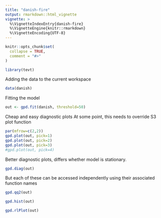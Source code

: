 ```yaml
---
title: "danish-fire"
output: rmarkdown::html_vignette
vignette: >
  %\VignetteIndexEntry{danish-fire}
  %\VignetteEngine{knitr::rmarkdown}
  %\VignetteEncoding{UTF-8}
---
```


```r
knitr::opts_chunk$set(
  collapse = TRUE,
  comment = "#>"
)
```

```r
library(tevt)
```

Adding the data to the current workspace
```r
data(danish)
```

Fitting the model
```r
out <- gpd.fit(danish, threshold=50)
```

Cheap and easy diagnostic plots 
At some point, this needs to override S3 plot function
```r
par(mfrow=c(2,2))
gpd.plot(out, pick=1)
gpd.plot(out, pick=2)
gpd.plot(out, pick=3)
#gpd.plot(out, pick=4)
```
Better diagnostic plots, differs whether model is stationary.
```r
gpd.diag(out)
```
But each of these can be accessed independently using their associated function names
```r
gpd.qq2(out)
```

```r
gpd.hist(out)
```

```r
gpd.rlPlot(out)
```


